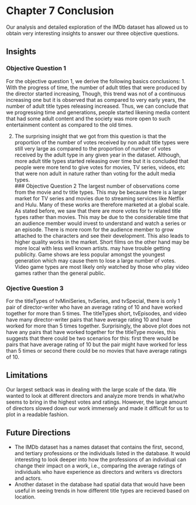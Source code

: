 # Chapter 7 Conclusion

Our analysis and detailed exploration of the IMDb dataset has allowed us to obtain very interesting insights to answer our three objective questions.

## Insights 
### Objective Question 1
For the objective question 1, we derive the following basics conclusions:
1. With the progress of time, the number of adult titles that were produced by the director started increasing, Though, this trend was not of a continuous increasing one but it is observed that as compared to very early years, the number of adult title types releasing increased. Thus, we can conclude that we progressing time and generations, people started likening media content that had some adult content and the society was more open to such entertainment content as compared to the old times.<br/>

2. The surprising insight that we got from this question is that the proportion of the number of votes received by non adult title types were still very large as compared to the proportion of number of votes received by the adult type in any given year in the dataset. Although, more adult title types started releasing over time but it is concluded that people were more tend to give votes for movies, TV series, videos, etc that were non adult in nature rather than voting for the adult media types.<br/>
### Objective Question 2
The largest number of observations come from the movie and tv title types. This may be because there is a larger market for TV series and movies due to streaming services like Netflix and Hulu. Many of these works are therefore marketed at a global scale. As stated before, we saw that there are more votes for tv related title types rather than movies. This may be due to the considerable time that an audience member would invest to understand and watch a series or an episode. There is more room for the audience member to grow attached to the characters and see their development. This also leads to higher quality works in the market. Short films on the other hand may be more local with less well known artists. may have trouble getting publicity. Game shows are less popular amongst the youngest generation which may cause them to lose a large number of votes. Video game types are most likely only watched by those who play video games rather than the general public.<br/>

### Ojective Question 3
For the titleTypes of tvMiniSeries, tvSeries, and tvSpecial, there is only 1 pair of director-writer who have an average rating of 10 and have worked together for more than 5 times. The titleTypes short, tvEpisodes, and video have many director-writer pairs that have average rating 10 and have worked for more than 5 times together. Surprisingly, the above plot does not have any pairs that have worked together for the titleType movies, this suggests that there could be two scenarios for this: first there would be pairs that have average rating of 10 but the pair might have worked for less than 5 times or second there could be no movies that have average ratings of 10.<br/>

## Limitations
Our largest setback was in dealing with the large scale of the data. We wanted to look at different directors and analyze more trends in what/who seems to bring in the highest votes and ratings. However, the large amount of directors slowed down our work immensely and made it difficult for us to plot in a readable fashion.

## Future Directions
- The IMDb dataset has a names dataset that contains the first, second, and tertiary professions or the individuals listed in the database. It would interesting to look deeper into how the professions of an individual can change their impact on a work, i.e., comparing the average ratings of individuals who have experience as directors and writers vs directors and actors.
- Another dataset in the database had spatial data that would have been useful in seeing trends in how different title types are recieved based on location.